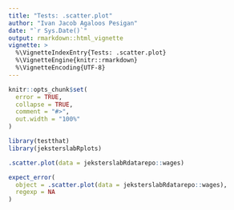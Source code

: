 ```yaml
---
title: "Tests: .scatter.plot"
author: "Ivan Jacob Agaloos Pesigan"
date: "`r Sys.Date()`"
output: rmarkdown::html_vignette
vignette: >
  %\VignetteIndexEntry{Tests: .scatter.plot}
  %\VignetteEngine{knitr::rmarkdown}
  %\VignetteEncoding{UTF-8}
---
```



```r
knitr::opts_chunk$set(
  error = TRUE,
  collapse = TRUE,
  comment = "#>",
  out.width = "100%"
)
```





```r
library(testthat)
library(jeksterslabRplots)
```



```r
.scatter.plot(data = jeksterslabRdatarepo::wages)
```



```r
expect_error(
  object = .scatter.plot(data = jeksterslabRdatarepo::wages),
  regexp = NA
)
```

